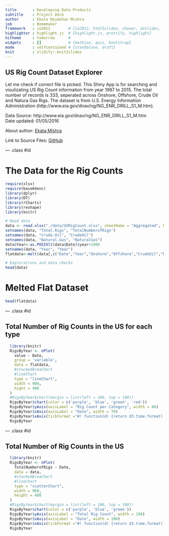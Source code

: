 ```yaml
---
title       : Developing Data Products
subtitle    : Project Deck
author      : Ekata Rajmohan Mishra
job         : Homemaker
framework   : io2012        # {io2012, html5slides, shower, dzslides, ...}
highlighter : highlight.js  # {highlight.js, prettify, highlight}
hitheme     : tomorrow      # 
widgets     : []            # {mathjax, quiz, bootstrap}
mode        : selfcontained # {standalone, draft}
knit        : slidify::knit2slides
---
```


## US Rig Count Dataset Explorer  

Let me check if correct file is picked. This Shiny App is for searching and visulizating US Rig Count information from year 1987 to 2015. The total number of records is 333, seperated across Onshore, Offshore, Crude Oil and Natura Gas Rigs.
The dataset is from U.S. Energy Information Administration (http://www.eia.gov/dnav/ng/NG_ENR_DRILL_S1_M.htm).  

Data Source: http://www.eia.gov/dnav/ng/NG_ENR_DRILL_S1_M.htm  
Date updated: 01/05/2016
  
About author: [Ekata Mishra](https://www.linkedin.com/in/ekata-mishra-09821053/)

Link to Source Files: [GitHub](https://github.com/ekata-mishra/Developing-Data-Products)

--- .class #id 

# The Data for the Rig Counts
```r
require(xlsx)
require(base64enc)
library(dplyr)
library(DT)
library(rCharts)
library(reshape)
library(knitr)

# Read data
data <- read.xlsx("./data/USRigCount.xlsx", sheetName = "Aggregated", header=TRUE)
setnames(data, "Total.Rigs", "TotalNumberofRigs")
setnames(data, "Crude.Oil", "CrudeOil")
setnames(data, "Natural.Gas", "NaturalGas")
data$Year<-as.POSIXlt(data$Date)$year+1900
setnames(data, "Year", "Year")
flatdata<-melt(data[,c("Date","Year","Onshore","Offshore","CrudeOil","NaturalGas")], id=c("Date","Year"))

# Explorations and data checks
head(data)
```
# Melted Flat Dataset

```r
head(flatdata)
```

--- .class #id 

## Total Number of Rig Counts in the US for each type

```r
  library(knitr)
  RigsByYear <- nPlot(
    value ~ Date,
    group = 'variable',
    data = flatdata,
    #stackedAreaChart
    #lineChart
    type = "lineChart",
    width = 900,
    hight = 400
  )
  #RigsByYear$chart(margin = list(left = 100, top = 100))
  RigsByYear$chart(color = c('purple', 'blue', 'green', 'red'))
  RigsByYear$yAxis(axisLabel = "Rig Count per Category", width = 80)
  RigsByYear$xAxis(axisLabel = "Date", width = 70)
  RigsByYear$xAxis(tickFormat ="#! function(d) {return d3.time.format('%Y/%m')(new Date(d*1000*3600*24));} !#")
  RigsByYear 
```

--- .class #id 

## Total Number of Rig Counts in the US

```r
  library(knitr)
  RigsByYear <- nPlot(
    TotalNumberofRigs ~ Date,
    data = data,
    #stackedAreaChart
    #lineChart
    type = "scatterChart",
    width = 900,
    height = 400
  )
  #RigsByYear$chart(margin = list(left = 100, top = 100))
  RigsByYear$chart(color = c('purple', 'blue', 'green'))
  RigsByYear$yAxis(axisLabel = "Total Rig Count", width = 100)
  RigsByYear$xAxis(axisLabel = "Date", width = 100)
  RigsByYear$xAxis(tickFormat ="#! function(d) {return d3.time.format('%Y/%m')(new Date(d*1000*3600*24));} !#")
  RigsByYear  
```



